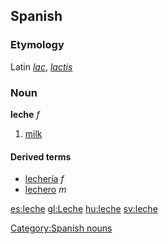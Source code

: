 ==Spanish==
===Etymology===
Latin ''[[lac]]'', ''[[lactis]]''

===Noun===
'''leche''' ''f''

# [[milk]]

====Derived terms====
*[[lechería]] ''f''
*[[lechero]] ''m''

[[Category:Spanish nouns]]

[[es:leche]]
[[gl:Leche]]
[[hu:leche]]
[[sv:leche]]
